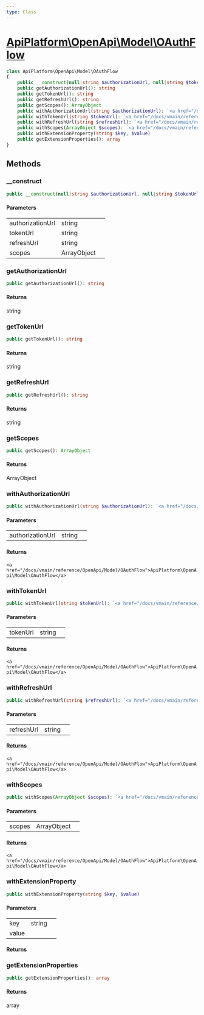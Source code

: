 ```yaml
---
type: Class
---
```


# [ApiPlatform\OpenApi\Model\OAuthFlow](/docs/vmain/reference/OpenApi/Model/OAuthFlow)



```php
class ApiPlatform\OpenApi\Model\OAuthFlow
{
    public __construct(null|string $authorizationUrl, null|string $tokenUrl, null|string $refreshUrl, null|ArrayObject $scopes)
    public getAuthorizationUrl(): string
    public getTokenUrl(): string
    public getRefreshUrl(): string
    public getScopes(): ArrayObject
    public withAuthorizationUrl(string $authorizationUrl): `<a href="/docs/vmain/reference/OpenApi/Model/OAuthFlow">ApiPlatform\OpenApi\Model\OAuthFlow</a>`
    public withTokenUrl(string $tokenUrl): `<a href="/docs/vmain/reference/OpenApi/Model/OAuthFlow">ApiPlatform\OpenApi\Model\OAuthFlow</a>`
    public withRefreshUrl(string $refreshUrl): `<a href="/docs/vmain/reference/OpenApi/Model/OAuthFlow">ApiPlatform\OpenApi\Model\OAuthFlow</a>`
    public withScopes(ArrayObject $scopes): `<a href="/docs/vmain/reference/OpenApi/Model/OAuthFlow">ApiPlatform\OpenApi\Model\OAuthFlow</a>`
    public withExtensionProperty(string $key, $value)
    public getExtensionProperties(): array
}
```
## Methods

### __construct



```php
public __construct(null|string $authorizationUrl, null|string $tokenUrl, null|string $refreshUrl, null|ArrayObject $scopes)
```

#### Parameters

<table><tbody>
<tr><td>authorizationUrl</td><td>string</td><td></td></tr><tr><td>tokenUrl</td><td>string</td><td></td></tr><tr><td>refreshUrl</td><td>string</td><td></td></tr><tr><td>scopes</td><td>ArrayObject</td><td></td></tr>
</tbody>
</table>

### getAuthorizationUrl



```php
public getAuthorizationUrl(): string
```

#### Returns

string

### getTokenUrl



```php
public getTokenUrl(): string
```

#### Returns

string

### getRefreshUrl



```php
public getRefreshUrl(): string
```

#### Returns

string

### getScopes



```php
public getScopes(): ArrayObject
```

#### Returns

ArrayObject

### withAuthorizationUrl



```php
public withAuthorizationUrl(string $authorizationUrl): `<a href="/docs/vmain/reference/OpenApi/Model/OAuthFlow">ApiPlatform\OpenApi\Model\OAuthFlow</a>`
```

#### Parameters

<table><tbody>
<tr><td>authorizationUrl</td><td>string</td><td></td></tr>
</tbody>
</table>

#### Returns

`<a href="/docs/vmain/reference/OpenApi/Model/OAuthFlow">ApiPlatform\OpenApi\Model\OAuthFlow</a>`

### withTokenUrl



```php
public withTokenUrl(string $tokenUrl): `<a href="/docs/vmain/reference/OpenApi/Model/OAuthFlow">ApiPlatform\OpenApi\Model\OAuthFlow</a>`
```

#### Parameters

<table><tbody>
<tr><td>tokenUrl</td><td>string</td><td></td></tr>
</tbody>
</table>

#### Returns

`<a href="/docs/vmain/reference/OpenApi/Model/OAuthFlow">ApiPlatform\OpenApi\Model\OAuthFlow</a>`

### withRefreshUrl



```php
public withRefreshUrl(string $refreshUrl): `<a href="/docs/vmain/reference/OpenApi/Model/OAuthFlow">ApiPlatform\OpenApi\Model\OAuthFlow</a>`
```

#### Parameters

<table><tbody>
<tr><td>refreshUrl</td><td>string</td><td></td></tr>
</tbody>
</table>

#### Returns

`<a href="/docs/vmain/reference/OpenApi/Model/OAuthFlow">ApiPlatform\OpenApi\Model\OAuthFlow</a>`

### withScopes



```php
public withScopes(ArrayObject $scopes): `<a href="/docs/vmain/reference/OpenApi/Model/OAuthFlow">ApiPlatform\OpenApi\Model\OAuthFlow</a>`
```

#### Parameters

<table><tbody>
<tr><td>scopes</td><td>ArrayObject</td><td></td></tr>
</tbody>
</table>

#### Returns

`<a href="/docs/vmain/reference/OpenApi/Model/OAuthFlow">ApiPlatform\OpenApi\Model\OAuthFlow</a>`

### withExtensionProperty



```php
public withExtensionProperty(string $key, $value)
```

#### Parameters

<table><tbody>
<tr><td>key</td><td>string</td><td></td></tr><tr><td>value</td><td></td><td></td></tr>
</tbody>
</table>

#### Returns



### getExtensionProperties



```php
public getExtensionProperties(): array
```

#### Returns

array
